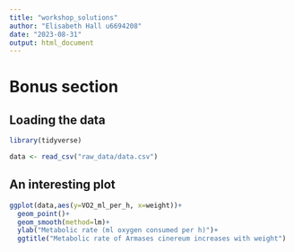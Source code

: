 ```yaml
---
title: "workshop_solutions"
author: "Elisabeth Hall u6694208"
date: "2023-08-31"
output: html_document
---
```


# Bonus section

## Loading the data
```r
library(tidyverse)
```

```r
data <- read_csv("raw_data/data.csv")
```


## An interesting plot
```r
ggplot(data,aes(y=VO2_ml_per_h, x=weight))+
  geom_point()+
  geom_smooth(method=lm)+
  ylab("Metabolic rate (ml oxygen consumed per h)")+
  ggtitle("Metabolic rate of Armases cinereum increases with weight")
```


